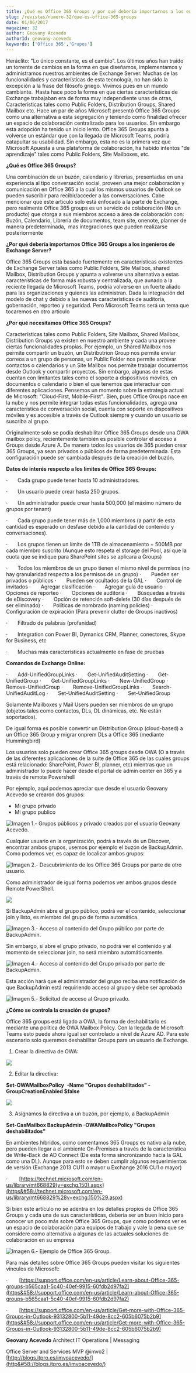 ```yaml
---
title: ¿Qué es Office 365 Groups y por qué debería importarnos a los encargados de Exchange Server?
slug: /revistas/numero-32/que-es-office-365-groups
date: 01/06/2017
magazine: 32
author: Geovany Acevedo
authorId: geovany-acevedo
keywords: ['Office 365','Grupos']
---
```



<ArticleHeader frontmatter={props.pageContext.frontmatter} />



Heráclito: "Lo único constante, es el cambio". Los últimos años han traído un torrente de cambios en la forma en que diseñamos, implementamos y administramos nuestros ambientes de Exchange Server. Muchas de las funcionalidades y características de esta tecnología, no han sido la excepción a la frase del filósofo griego. Vivimos pues en un mundo cambiante.  Hasta hace poco la forma en que ciertas características de Exchange trabajaban era de forma muy independiente unas de otras, Características tales como Public Folders, Distribution Groups, Shared Mailbox etc. Hace un par de años Microsoft presentó Office 365 Groups como una alternativa a esta segregación y teniendo como finalidad ofrecer un espacio de colaboración centralizado para los usuarios. Sin embargo esta adopción ha tenido un inicio lento. Office 365 Groups apunta a volverse un estándar que con la llegada de Microsoft Teams, podría catapultar su usabilidad. Sin embargo, esta no es la primera vez que Microsoft Apuesta a una plataforma de colaboración, ha habido intentos "de aprendizaje" tales como Public Folders, Site Mailboxes, etc.

**¿Qué es Office 365 Groups?**

Una combinación de un buzón, calendario y librerías, presentadas en una experiencia al tipo conversación social, proveen una mejor colaboración y comunicación en Office 365 a la cual los mismos usuarios de Outlook se pueden suscribir para recibir/acceder a las conversaciones. Cabe mencionar que este articulo solo está enfocado a la parte de Exchange, pero realmente Office 365 groups es un servicio de colaboración (No un producto) que otorga a sus miembros acceso a área de colaboración con:  Buzón, Calendario, Librería de documentos, team site, onenote, planner de manera predeterminada,  mas integraciones que pueden realizarse posteriormente

**¿Por qué debería importarnos Office 365 Groups a los ingenieros de Exchange Server?**

Office 365 Groups está basado fuertemente en características existentes de Exchange Server tales como Public Folders, Site Mailbox, shared Mailbox, Distribution Groups y apunta a volverse una alternativa a estas características de forma más robusta y centralizada, que aunado a la reciente llegada de Microsoft Teams, podría volverse en un fuerte aliado para las organizaciones y quienes las administran. Dada la integración del modelo de chat y debido a las nuevas características de auditoria, gobernación, reporteo y seguridad. Pero Microsoft Teams será un tema que tocaremos en otro articulo

**¿Por qué necesitamos Office 365 Groups?**

Características tales como Public Folders, Site Mailbox, Shared Mailbox, Distribution Groups ya existen en nuestro ambiente y cada una provee ciertas funcionalidades propias. Por ejemplo, un Shared Mailbox nos permite compartir un buzón, un Distributrion Group nos permite enviar correos a un grupo de personas, un Public Folder nos permite archivar contactos o calendarios y un Site Mailbox nos permite trabajar documentos desde Outlook y compartir proyectos. Sin embargo, algunas de estas cuentan con limitantes tales como el soporte a dispositivos móviles, en documentos o calendario o bien el que tenemos que interactuar con diferentes aplicaciones. Pensemos un momento sobre la estrategia actual de Microsoft: "Cloud-First, Mobile-First"**.** Bien, pues Office Groups nace en la nube y nos permite integrar todas estas funcionalidades, agrega una característica de conversación social, cuenta con soporte en dispositivos móviles y es accesible a través de Outlook siempre y cuando un usuario se suscriba al grupo.

Originalmente solo se podía deshabilitar Office 365 Groups desde una OWA mailbox policy, recientemente también es posible controlar el acceso a Groups desde Azure A. De manera todos los usuarios de 365 pueden crear 365 Groups, ya sean privados o públicos de forma predeterminada. Esta configuración puede ser cambiada después de la creación del buzón.

**Datos de interés respecto a los límites de Office 365 Groups:**

·       Cada grupo puede tener hasta 10 administradores.

·       Un usuario puede crear hasta 250 grupos.

·       Un administrador puede crear hasta 500,000 (el máximo número de grupos por tenant)

·       Cada grupo puede tener más de 1,000 miembros (a partir de esta cantidad es esperado un desfase debido a la cantidad de contenido y conversaciones).

·       Los grupos tienen un límite de 1TB de almacenamiento + 500MB por cada miembro suscrito (Aunque esto respeta el storage del Pool, así que la cuota que se indique para SharePoint sites se aplicara a Groups)

·       Todos los miembros de un grupo tienen el mismo nivel de permisos (no hay granularidad respecto a los permisos de un grupo)
·       Pueden ser privados o públicos
·       Pueden ser ocultados de la GAL
·       Control de invitados
·       Agregar clasificación
·       Agregar guía de usuario
·       Opciones de reporteo
·       Opciones de auditoria
·       Búsquedas a través de eDiscovery
·       Opción de retención soft-delete (30 días después de ser eliminado)
·       Políticas de nombrado (naming policies)
·       Configuración de expiración (Para prevenir clutter de Groups inactivos)

·       Filtrado de palabras (profanidad)

·       Integration con Power BI, Dymanics CRM, Planner, conectores, Skype for Business, etc

·       Muchas más características actualmente en fase de pruebas

**Comandos de Exchange Online:**

·       Add-UnifiedGroupLinks
·       Get-UnifiedAuditSetting
·       Get-UnifiedGroup
·       Get-UnifiedGroupLinks
·       New-UnifiedGroup
·       Remove-UnifiedGroup
·       Remove-UnifiedGroupLinks
·       Search-UnifiedAuditLog
·       Set-UnifiedAuditSetting
·       Set-UnifiedGroup

Solamente Mailboxes y Mail Users pueden ser miembros de un grupo (objetos tales como contactos, DLs, DL dinámicas, etc. No están soportados).

De igual forma es posible convertir un Distribution Group (cloud-based) a un Office 365 Group y migrar onprem DLs a Office 365 (mediante Hummingbird)

Los usuarios solo pueden crear Office 365 groups desde OWA (O a través de las diferentes aplicaciones de la suite de Office 365 de las cuales groups está relacionado: SharePoint, Power BI, planner, etc) mientras que un administrador lo puede hacer desde el portal de admin center en 365 y a través de remote Powershell

Por ejemplo, aquí podemos apreciar que desde el usuario Geovany Acevedo se crearon dos grupos:

- Mi grupo privado
- Mi grupo publico


![Imagen 1.- Grupos públicos y privado creados por el usuario Geovany Acevedo.](../../../images/numero32/que-es-office-365-groups/imagea.jpg)

Cualquier usuario en la organización, podrá a través de un Discover, encontrar ambos grupos, usemos por ejemplo el buzón de BackupAdmin. Como podemos ver, es capaz de localizar ambos grupos: ​

![Imagen 2.- Descubrimiento de los Office 365 Groups por parte de otro usuario.](../../../images/numero32/que-es-office-365-groups/imageb.jpg)

Como administrador de igual forma podemos ver ambos grupos desde Remote PowerShell.

![](../../../images/numero32/que-es-office-365-groups/image2.png)

Si BackupAdmin abre el grupo público, podrá ver el contenido, seleccionar join y listo, es miembro del grupo de forma automática.

![Imagen 3.- Acceso al contenido del Grupo público por parte de BackupAdmin.](../../../images/numero32/que-es-office-365-groups/imagec.jpg)

Sin embargo, si abre el grupo privado, no podrá ver el contenido y al momento de seleccionar join, no será miembro automáticamente.

![Imagen 4.- Acceso al contenido del Grupo privado por parte de BackupAdmin.](../../../images/numero32/que-es-office-365-groups/image5.jpg)

Esta acción hará que el administrador del grupo reciba una notificación de que BackupAdmin está requiriendo acceso al grupo y debe ser aprobada

![Imagen 5.- Solicitud de acceso al Grupo privado.](../../../images/numero32/que-es-office-365-groups/image6.jpg)

**¿Cómo se controla la creación de grupos?**

Office 365 groups está ligado a OWA, la forma de deshabilitarlo es mediante una política de OWA Mailbox Policy. Con la llegada de Microsoft Teams esto puede ahora igual ser controlado a nivel de Azure AD. Para este escenario solo queremos deshabilitar Groups para un usuario de Exchange.

1. Crear la directiva de OWA:

![](../../../images/numero32/que-es-office-365-groups/imaged.jpg)

2. Editar la directiva:

**Set-OWAMailboxPolicy**  **-Name "Grupos deshabilitados" -GroupCreationEnabled $false**

**![](../../../images/numero32/que-es-office-365-groups/imagee.jpg)**

3. Asignamos la directiva a un buzón, por ejemplo, a BackupAdmin

**Set-CasMailbox BackupAdmin -OWAMailboxPolicy "Grupos deshabilitados"​**

En ambientes híbridos, como comentamos 365 Groups es nativo a la nube,  pero pueden llegar a el ambiente On-Premises a través de la característica de Write-Back de AD Connect (De esta forma sincronizando hacia la GAL como una DL). Aunque para esto se deben cumplir algunos requerimientos de versión (Exchange 2013 CU11 o mayor u Exchange 2016 CU1 o mayor)

·         [https://technet.microsoft.com/en-us/library/mt668829(v=exchg.150).aspx](https&#58;//technet.microsoft.com/en-us/library/mt668829%28v=exchg.150%29.aspx)

Si bien este artículo no se adentra en los detalles propios de Office 365 Groups y cada una de sus características, debería ser un buen inicio para conocer un poco más sobre Office 365 Groups, que como podemos ver es un espacio de colaboración para equipos de trabajo y vale la pena que se considere como alternativa a algunas de las actuales soluciones de colaboración en su empresa

![Imagen 6.- Ejemplo de Office 365 Group.](../../../images/numero32/que-es-office-365-groups/image10.jpg)

Para más detalles sobre Office 365 Groups pueden visitar los siguientes vínculos de Microsoft:

·         [https://support.office.com/en-us/article/Learn-about-Office-365-groups-b565caa1-5c40-40ef-9915-60fdb2d97fa2](https&#58;//support.office.com/en-us/article/Learn-about-Office-365-groups-b565caa1-5c40-40ef-9915-60fdb2d97fa2)

·         [https://support.office.com/en-us/article/Get-more-with-Office-365-Groups-in-Outlook-93132800-5b11-49de-8cc2-605b6075b2b9](https&#58;//support.office.com/en-us/article/Get-more-with-Office-365-Groups-in-Outlook-93132800-5b11-49de-8cc2-605b6075b2b9)



**Geovany Acevedo**
 Architect IT Operations | Messaging

Office Server and Services MVP
 @imvo2 | [http://blogs.itpro.es/imvoacevedo/](http&#58;//blogs.itpro.es/imvoacevedo/)

